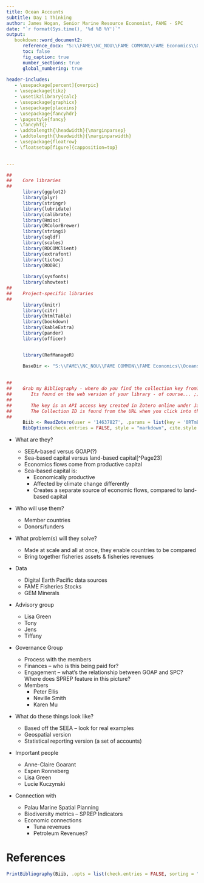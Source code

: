 ```yaml
---
title: Ocean Accounts
subtitle: Day 1 Thinking
author: James Hogan, Senior Marine Resource Economist, FAME - SPC
date: "`r format(Sys.time(), '%d %B %Y')`"
output: 
   bookdown::word_document2:
      reference_docx: "S:\\FAME\\NC_NOU\\FAME COMMON\\FAME Economics\\Oceans_Accounts\\Product_Output\\Blank_Word_Template.docx"
      toc: false  
      fig_caption: true
      number_sections: true
      global_numbering: true  
      
header-includes:
   - \usepackage[percent]{overpic}   
   - \usepackage{tikz}
   - \usetikzlibrary{calc}
   - \usepackage{graphicx}
   - \usepackage{placeins}
   - \usepackage{fancyhdr}
   - \pagestyle{fancy}
   - \fancyhf{}
   - \addtolength{\headwidth}{\marginparsep}
   - \addtolength{\headwidth}{\marginparwidth}   
   - \usepackage{floatrow}
   - \floatsetup[figure]{capposition=top}

   
---
```

\newpage


```r

##
##    Core libraries
##
      library(ggplot2)
      library(plyr)
      library(stringr)
      library(lubridate)
      library(calibrate)
      library(Hmisc)
      library(RColorBrewer)
      library(stringi)
      library(sqldf)
      library(scales)
      library(RDCOMClient)
      library(extrafont)
      library(tictoc)
      library(RODBC)
      
      library(sysfonts)
      library(showtext)
##
##    Project-specific libraries
##
      library(knitr)
      library(citr)
      library(htmlTable)
      library(bookdown)
      library(kableExtra)
      library(pander)
      library(officer)


      library(RefManageR)

      BaseDir <- "S:\\FAME\\NC_NOU\\FAME COMMON\\FAME Economics\\Oceans_Accounts\\Graphical_Output\\"
  
  
##
##    Grab my Bibliography - where do you find the collection key from? https://forums.zotero.org/discussion/18400/collectionid-collectionkey
##       Its found on the web version of your library - of course... ;)
##
##       The key is an API access key created in Zotero online under JamesHogan1\Settings\Security\Applications area => "create new private key"
##       The Collection ID is found from the URL when you click into the collection: https://www.zotero.org/jameshogan1/collections/QCYI7BUU
##
      Biib <- ReadZotero(user = '14637827', .params = list(key = '0RTmBtbkHWkStie80fRsfVdn', collection = 'QCYI7BUU')) # Reads in James Hogan's "Ocean Accounting" bibliography
      BibOptions(check.entries = FALSE, style = "markdown", cite.style = "authoryear", bib.style = "numeric",first.inits = TRUE)

```

   

<!-- 
##
##       This bit below is the commentary written in R Markup
-->
 
*	What are they?

      * SEEA-based versus GOAP(?)
      * Sea-based capital versus land-based capital[^Page23]
      * Economics flows come from productive capital
      * Sea-based capital is:
         * Economically productive
         * Affected by climate change differently
         * Creates a separate source of economic flows, compared to land-based capital


*	Who will use them?

      *	Member countries
      *	Donors/funders
   
*	What problem(s) will they solve?

      *	Made at scale and all at once, they enable countries to be compared
      *	Bring together fisheries assets & fisheries revenues

*	Data

      *	Digital Earth Pacific data sources
      *	FAME Fisheries Stocks
      *	GEM Minerals

*	Advisory group

      *	Lisa Green
      *	Tony
      *	Jens
      *	Tiffany

*	Governance Group

      *	Process with the members
      *	Finances – who is this being paid for?
      *	Engagement – what’s the relationship between GOAP and SPC? Where does SPREP feature in this picture?
      *	Members
         *	Peter Ellis 
         *	Neville Smith
         *	Karen Mu
         
*	What do these things look like?
      *	Based off the SEEA – look for real examples
      *	Geospatial version
      *	Statistical reporting version (a set of accounts)
   
*	Important people
      *	Anne-Claire Goarant
      *	Espen Ronneberg
      *	Lisa Green
      *	Lucie Kuczynski
   
*	Connection with
      *	Palau Marine Spatial Planning
      *	Biodiversity metrics – SPREP Indicators
      *	Economic connections 
         *	Tuna revenues
         *	Petroleum Revenues?



# References

```r
PrintBibliography(Biib, .opts = list(check.entries = FALSE, sorting = "ynt"))
```